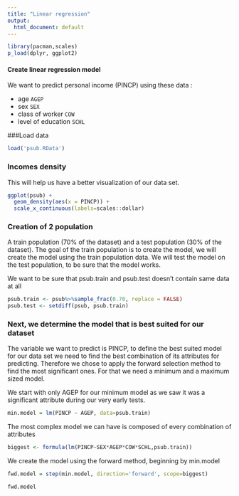 ```yaml
---
title: "Linear regression"
output:
  html_document: default
---
```


```r
library(pacman,scales)
p_load(dplyr, ggplot2)
```
#### Create linear regression model
We want to predict personal income (PINCP) using these data :

* age `AGEP`
* sex `SEX`
* class of worker `COW`
* level of education `SCHL`

###Load data
```r
load('psub.RData')
```

### Incomes density
This will help us have a better visualization of our data set.
```r
ggplot(psub) + 
  geom_density(aes(x = PINCP)) +
  scale_x_continuous(labels=scales::dollar)
```

### Creation of 2 population
A train population (70% of the dataset) and a test population (30% of the dataset).
The goal of the train population is to create the model, we will create the model using the train population data. We will test the model on the test population, to be sure that the model works.

We want to be sure that psub.train and psub.test doesn't contain same data at all
```r
psub.train <- psub%>%sample_frac(0.70, replace = FALSE)
psub.test <- setdiff(psub, psub.train)
```

### Next, we determine the model that is best suited for our dataset
The variable we want to predict is PINCP, to define the best suited model for our data set we need to find the best combination of its attributes for predicting.
Therefore we chose to apply the forward selection method to find the most significant ones. For that we need a minimum and a maximum sized model.

We start with only AGEP for our minimum model as we saw it was a significant attribute during our very early tests.
```r
min.model = lm(PINCP ~ AGEP, data=psub.train)
```

The most complex model we can have is composed of every combination of attributes
```r
biggest <- formula(lm(PINCP~SEX*AGEP*COW*SCHL,psub.train))
```

We create the model using the forward method, beginning by min.model
```r
fwd.model = step(min.model, direction='forward', scope=biggest)
```

```r
fwd.model
```



